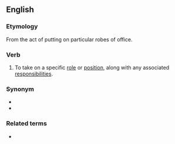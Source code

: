 ==English==

===Etymology===
From the act of putting on particular robes of office.

===Verb===
{{en-verb|*}}

# {{lb|en|figuratively|with "of"}} To take on a specific [[role]] or [[position]], along with any associated [[responsibility|responsibilities]].

===Synonym===
* {{l|en|take up the mantle}}
* {{l|en|pick up the mantle}}

===Related terms===
* {{l|en|carry the mantle}}